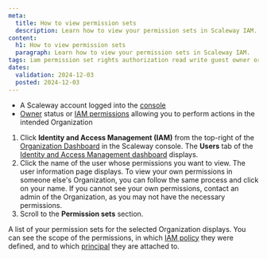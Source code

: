 ```yaml
---
meta:
  title: How to view permission sets
  description: Learn how to view your permission sets in Scaleway IAM.
content:
  h1: How to view permission sets
  paragraph: Learn how to view your permission sets in Scaleway IAM.
tags: iam permission set rights authorization read write guest owner organization
dates:
  validation: 2024-12-03
  posted: 2024-12-03
---
```


<Macro id="requirements" />

- A Scaleway account logged into the [console](https://console.scaleway.com)
- [Owner](/identity-and-access-management/iam/concepts/#owner) status or [IAM permissions](/identity-and-access-management/iam/concepts/#permission) allowing you to perform actions in the intended Organization

1. Click **Identity and Access Management (IAM)** from the top-right of the [Organization Dashboard](https://console.scaleway.com/organization) in the Scaleway console. The **Users** tab of the [Identity and Access Management dashboard](https://console.scaleway.com/iam/users) displays.
    <Lightbox src="scaleway-iam-users-dashboard.webp" alt="" />
2. Click the name of the user whose permissions you want to view. The user information page displays.
    <Message type="tip">
    To view your own permissions in someone else's Organization, you can follow the same process and click on your name. If you cannot see your own permissions, contact an admin of the Organization, as you may not have the necessary permissions.
    </Message>
3. Scroll to the **Permission sets** section.

A list of your permission sets for the selected Organization displays. You can see the scope of the permissions, in which [IAM policy](/identity-and-access-management/iam/concepts/#policy) they were defined, and to which [principal](/identity-and-access-management/iam/concepts/#principal) they are attached to.




